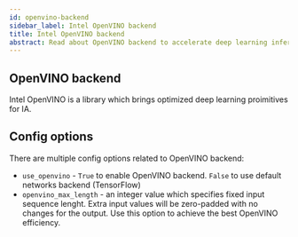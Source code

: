 ```yaml
---
id: openvino-backend
sidebar_label: Intel OpenVINO backend
title: Intel OpenVINO backend
abstract: Read about OpenVINO backend to accelerate deep learning inference on Intel Architecture.
---
```


## OpenVINO backend

Intel OpenVINO is a library which brings optimized deep learning proimitives for IA.

## Config options

There are multiple config options related to OpenVINO backend:

* `use_openvino` - `True` to enable OpenVINO backend. `False` to use default networks backend (TensorFlow)
* `openvino_max_length` - an integer value which specifies fixed input sequence lenght. Extra input values will be zero-padded with no changes for the output. Use this option to achieve the best OpenVINO efficiency.
